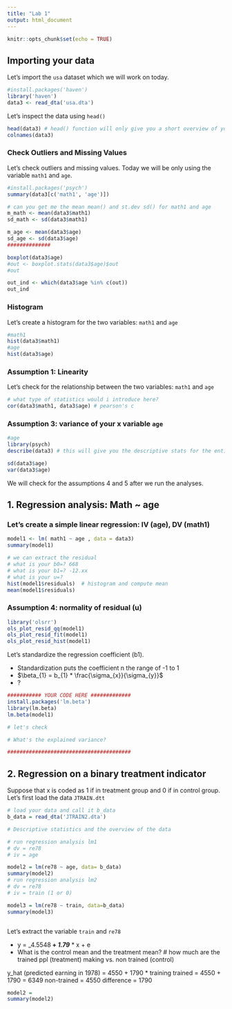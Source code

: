 ---
title: "Lab 1"
output: html_document
---

```{r setup, include=FALSE}
knitr::opts_chunk$set(echo = TRUE)
```


## Importing your data 

Let's import the `usa` dataset which we will work on today. 
```{r data, echo=FALSE}
#install.packages('haven')
library('haven')
data3 <- read_dta('usa.dta')
```

Let's inspect the data using `head()`
```{r print-data}
head(data3) # head() function will only give you a short overview of your dataset
colnames(data3)
```
### Check Outliers and Missing Values 
Let's check outliers and missing values. Today we will be only using the variable `math1` and `age`. 
```{r cleaning}
#install.packages('psych')
summary(data3[c('math1', 'age')])

# can you get me the mean mean() and st.dev sd() for math1 and age 
m_math <- mean(data3$math1)
sd_math <- sd(data3$math1)

m_age <- mean(data3$age)
sd_age <- sd(data3$age)
##############

boxplot(data3$age)
#out <- boxplot.stats(data3$age)$out
#out

out_ind <- which(data3$age %in% c(out))
out_ind
```

### Histogram 
Let's create a histogram for the two variables: `math1` and `age`

```{r hist}
#math1
hist(data3$math1)
#age
hist(data3$age)

```

### Assumption 1: Linearity
Let's check for the relationship between the two variables: `math1` and `age`

```{r a1}
# what type of statistics would i introduce here?
cor(data3$math1, data3$age) # pearson's c
```

### Assumption 3: variance of your x variable `age`
```{r a1}
#age
library(psych)
describe(data3) # this will give you the descriptive stats for the entire dataset

sd(data3$age)
var(data3$age)

```

We will check for the assumptions 4 and 5 after we run the analyses. 

## 1. Regression analysis: Math ~ age 

### Let's create a simple linear regression: IV (age), DV (math1)

```{r reg1}

model1 <- lm( math1 ~ age , data = data3)
summary(model1)

# we can extract the residual 
# what is your b0=? 668
# what is your b1=? -12.xx
# what is your u=? 
hist(model1$residuals)  # histogram and compute mean 
mean(model1$residuals)
```

### Assumption 4: normality of residual (u)
```{r a4}
library('olsrr')
ols_plot_resid_qq(model1)
ols_plot_resid_fit(model1)
ols_plot_resid_hist(model1)
```

Let's standardize the regression coefficient (b1).

- Standardization puts the coefficient n the range of -1 to 1
- $\beta_{1} =  b_{1} * \frac{\sigma_{x}}{\sigma_{y}}$ 
- ? 

```{r std_reg}

########### YOUR CODE HERE #############
install.packages('lm.beta')
library(lm.beta)
lm.beta(model1)

# let's check

# What's the explained variance?

########################################

```
## 2. Regression on a binary treatment indicator

Suppose that x is coded as 1 if in treatment group and 0 if in control group. 
Let's first load the data `JTRAIN.dtt` 
```{r reg2}

# load your data and call it b_data 
b_data = read_dta('JTRAIN2.dta')

# Descriptive statistics and the overview of the data 

# run regression analysis lm1
# dv = re78 
# iv = age 

model2 = lm(re78 ~ age, data= b_data)
summary(model2)
# run regression analysis lm2
# dv = re78
# iv = train (1 or 0)

model3 = lm(re78 ~ train, data=b_data)
summary(model3)



```

Let's extract the variable `train` and `re78`

- y = _4.5548__ + _1.79___ * x + e
- What is the control mean and the treatment mean?
# how much are the trained ppl (treatment) making vs. non trained (control)

y_hat (predicted earning in 1978) = 4550 + 1790 * training 
trained = 4550 + 1790 = 6349
non-trained = 4550
difference = 1790

```{r reg2-1}

model2 = 
summary(model2)

```



